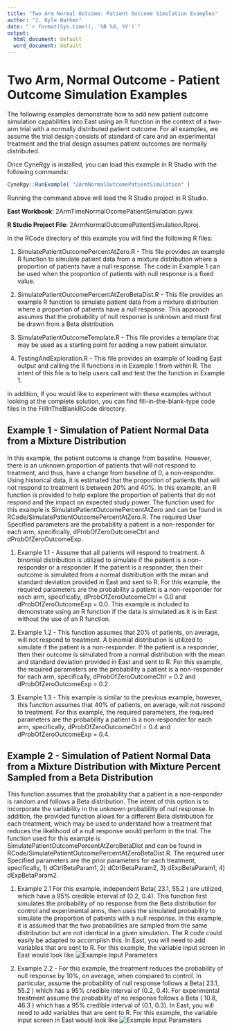 ```yaml
---
title: "Two Arm Normal Outcome: Patient Outcome Simulation Examples"
author: "J. Kyle Wathen"
date: "`r format(Sys.time(), '%B %d, %Y')`"
output:
  html_document: default
  word_document: default
---
```


# Two Arm, Normal Outcome - Patient Outcome Simulation Examples

The following examples demonstrate how to add new patient outcome simulation capabilities into East using an R function in the context of a two-arm trial with a normally distributed patient outcome. For all examples, we assume the trial design consists of standard of care and an experimental treatment and the trial design assumes patient outcomes are normally distributed.      

Once CyneRgy is installed, you can load this example in R Studio with the following commands:
```r
CyneRgy::RunExample( "2ArmNormalOutcomePatientSimulation" )
```

Running the command above will load the R Studio project in R Studio. 


**East Workbook**: 2ArmTimeNormalOcomePatientSimulation.cywx

**R Studio Project File**: 2ArmNormalOutcomePatientSimulation.Rproj.

In the RCode directory of this example you will find the following R files:

1.  SimulatePatientOutcomePercentAtZero.R - This file provides an example R function to simulate patient data from a mixture distribution where a proportion of patients have a null response. The code in Example 1 can be used when the proportion of patients with null response is a fixed value.   

1.  SimulatePatientOutcomePercentAtZeroBetaDist.R - This file provides an example R function to simulate patient data from a mixture distribution where a proportion of patients have a null response. This approach assumes that the probability of null response is unknown and must first be drawn from a Beta distribution.    

1. SimulatePatientOutcomeTemplate.R - This file provides a template that may be used as a starting point for adding a new patient simulator. 

1. TestingAndExploration.R - This file provides an example of loading East output and calling the R functions in in Example 1 from within R. The intent of this file is to help users call and test the the function in Example 1.

In addition, if you would like to experiment with these examples without looking at the complete solution, you can find fill-in-the-blank-type code files in the FillInTheBlankRCode directory.  

## Example 1 - Simulation of Patient Normal Data from a Mixture Distribution 

In this example, the patient outcome is change from baseline. However, there is an unknown proportion of patients that will not respond to treatment, and thus, have a change from baseline of 0, a non-responder.  Using historical data, it is estimated that the proportion of patients that will not respond to treatment is between 20% and 40%. In this example, an R function is provided to help explore the proportion of patients that do not respond and the impact on expected study power. The function used for this example is SimulatePatientOutcomePercentAtZero and can be found in RCode/SimulatePatientOutcomePercentAtZero.R. The required User Specified parameters are the probability a patient is a non-responder for each arm, specifically, dProbOfZeroOutcomeCtrl and dProbOfZeroOutcomeExp.

1. Example 1.1 - Assume that all patients will respond to treatment. A binomial distribution is utilized to simulate if the patient is a non-responder or a responder. If the patient is a responder, then their outcome is simulated from a normal distribution with the mean and standard deviation provided in East and sent to R. For this example, the required parameters are the probability a patient is a non-responder for each arm, specifically, dProbOfZeroOutcomeCtrl = 0.0 and dProbOfZeroOutcomeExp = 0.0.  This example is included to demonstrate using an R function if the data is simulated as it is in East without the use of an R function. 

1. Example 1.2 - This function assumes that 20% of patients, on average, will not respond to treatment. A binomial distribution is utilized to simulate if the patient is a non-responder. If the patient is a responder, then their outcome is simulated from a normal distribution with the mean and standard deviation provided in East and sent to R. For this example, the required parameters are the probability a patient is a non-responder for each arm, specifically, dProbOfZeroOutcomeCtrl = 0.2 and dProbOfZeroOutcomeExp = 0.2.

1.  Example 1.3 - This example is similar to the previous example, however, this function assumes that 40% of patients, on average, will not respond to treatment. For this example, the required parameters, the required parameters are the probability a patient is a non-responder for each arm, specifically, dProbOfZeroOutcomeCtrl = 0.4 and dProbOfZeroOutcomeExp = 0.4. 

## Example 2 - Simulation of Patient Normal Data from a Mixture Distribution with Mixture Percent Sampled from a Beta Distribution

This function assumes that the probability that a patient is a non-responder is random and follows a Beta distribution. The intent of this option is to incorporate the variability in the unknown probability of null response. In addition, the provided function allows for a different Beta distribution for each treatment, which may be used to understand how a treatment that reduces the likelihood of a null response would perform in the trial. The function used for this example is SimulatePatientOutcomePercentAtZeroBetaDist and can be found in RCode/SimulatePatientOutcomePercentAtZeroBetaDist.R. The required user Specified parameters are the prior parameters for each treatment, specifically, 1) dCtrlBetaParam1, 2) dCtrlBetaParam2, 3) dExpBetaParam1, 4) dExpBetaParam2.

1. Example 2.1 For this example, independent Beta( 23.1, 55.2 ) are utilized, which have a 95% credible interval of (0.2, 0.4).  This function first simulates the probability of no response from the Beta distribution for control and experimental arms, then uses the simulated probability to simulate the proportion of patients with a null response.  In this example, it is assumed that the two probabilities are sampled from the same distribution but are not identical in a given simulation.  The R code could easily be adapted to accomplish this.  In East, you will need to add variables that are sent to R. For this example, the variable input screen in East would look like ![Example Input Parameters](Example2_1Variables.png)

2. Example 2.2 - For this example, the treatment reduces the probability of null response by 10%, on average, when compared to control. In particular, assume the probability of null response follows a Beta( 23.1, 55.2 ) which has a 95% credible interval of (0.2, 0.4). For experimental treatment assume the probability of no response follows a Beta ( 10.8, 46.3 ) which has a 95% credible interval of (0.1, 0.3). In East, you will need to add variables that are sent to R. For this example, the variable input screen in East would look like ![Example Input Parameters](Example2_2Variables.png)





